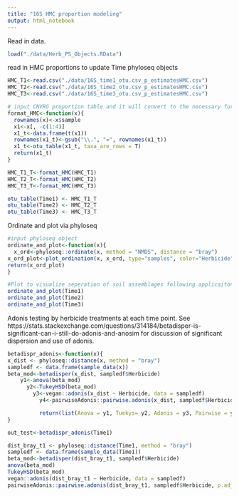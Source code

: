 ```yaml
---
title: "16S HMC proportion modeling"
output: html_notebook
---
```


Read in data. 
```r
load("./data/Herb_PS_Objects.RData")
```

read in HMC proportions to update Time phyloseq objects 
```r
HMC_T1<-read.csv("./data/16S_time1_otu.csv_p_estimatesHMC.csv")
HMC_T2<-read.csv("./data/16S_time2_otu.csv_p_estimatesHMC.csv")
HMC_T3<-read.csv("./data/16S_time3_otu.csv_p_estimatesHMC.csv")
```

```r
# input CNVRG proportion table and it will convert to the necessary format to update a phyloseq object
format_HMC<-function(x){
  rownames(x)<-x$sample
  x1<-x[, -c(1:4)]
  x1_t<-data.frame(t(x1))
  rownames(x1_t)<-gsub("\\.", "=", rownames(x1_t))
  x1_t<-otu_table(x1_t, taxa_are_rows = T)
  return(x1_t)
}

HMC_T1_T<-format_HMC(HMC_T1)
HMC_T2_T<-format_HMC(HMC_T2)
HMC_T3_T<-format_HMC(HMC_T3)

otu_table(Time1) <- HMC_T1_T
otu_table(Time2) <- HMC_T2_T
otu_table(Time3) <- HMC_T3_T
```

Ordinate and plot via phyloseq
```r
#input phyloseq object
ordinate_and_plot<-function(x){
  x_ord<-phyloseq::ordinate(x, method = "NMDS", distance = "bray")
x_ord_plot<-plot_ordination(x, x_ord, type="samples", color="Herbicide")  + geom_point(size=5) + ggtitle("NMDS by Herbicie") + stat_ellipse(type = "norm", linetype = 2) + stat_ellipse(type = "t") + theme_bw() + theme(plot.title = element_text(hjust=0.5))
return(x_ord_plot)
}

#Plot to visualize seperation of soil assemblages following applicaiton
ordinate_and_plot(Time1)
ordinate_and_plot(Time2)
ordinate_and_plot(Time3)
```
Adonis testing by herbicide treatments at each time point. See https://stats.stackexchange.com/questions/314184/betadisper-is-significant-can-i-still-do-adonis-and-anosim for discussion of significant dispersion and use of adonis. 
```r
betadispr_adonis<-function(x){
x_dist <- phyloseq::distance(x, method = "bray")
sampledf <- data.frame(sample_data(x))
beta_mod<-betadisper(x_dist, sampledf$Herbicide)
    y1<-anova(beta_mod)
      y2<-TukeyHSD(beta_mod)
        y3<-vegan::adonis(x_dist ~ Herbicide, data = sampledf)
          y4<-pairwiseAdonis::pairwise.adonis(x_dist, sampledf$Herbicide, p.adjust.m = "bon")

          return(list(Anova = y1, Tuekys= y2, Adonis = y3, Pairwise = y4))
}

out_test<-betadispr_adonis(Time1)

dist_bray_t1 <- phyloseq::distance(Time1, method = "bray")
sampledf <- data.frame(sample_data(Time1))
beta_mod<-betadisper(dist_bray_t1, sampledf$Herbicide)
anova(beta_mod)
TukeyHSD(beta_mod)
vegan::adonis(dist_bray_t1 ~ Herbicide, data = sampledf)
pairwiseAdonis::pairwise.adonis(dist_bray_t1, sampledf$Herbicide, p.adjust.m = "bon")

```

